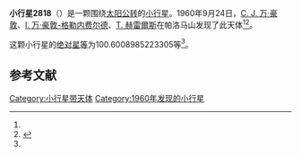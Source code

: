 {{Infobox planet
| bgcolour = #FFFFC0
| name = 2818 Juvenalis
| symbol = 
| image = 
| caption = 
| discovery = yes
| discovery_ref = 
| discoverer = [[C._J._万·豪敦|C. J. 万·豪敦]]、[[I._万·豪敦-格勒内费尔德|I. 万·豪敦-格勒内费尔德]]、[[T._赫雷爾斯|T. 赫雷爾斯]]
| discovery_site = [[帕洛马山|帕洛马山]] 
| discovered = 1960年9月24日
| designations = yes
| mp_name = 
| named_after = 
| alt_names = 2580 P-L/ 1973 DL / 1973 FA2 / 1977 JS
| mp_category = [[主带小行星|主带小行星]]
| orbit_ref = <ref name="a">[http://ssd.jpl.nasa.gov/sbdb.cgi?sstr=2818 2818 Juvenalis] {{Wayback|url=http://ssd.jpl.nasa.gov/sbdb.cgi?sstr=2818 |date=20201126082750 }}，小行星數據庫瀏覽器（JPL Small-Body Database Browser）－[[美国国家航空航天局|美国国家航空航天局]]喷气推进实验室</ref>
| epoch = 2456400.5 (2013年4月18日更新)
| aphelion = {{convert|2.733089450352099|AU|km|3|abbr=on|lk=out}}
| perihelion = {{convert|2.01897792699502|AU|km|3|abbr=on}}
| semimajor = {{convert|2.37603368867356|AU|km|3|abbr=on}}
| eccentricity = 0.150273863
| period = 1337.757264 [[日|日]]<br />3.66[[儒略年|儒略年]]
| avg_speed = 
| inclination = 2.957294580743458
| asc_node = 60.9477081637811
| mean_anomaly = 
| arg_peri = 100.6008985223305
| satellites = 
| physical_characteristics = yes
| dimensions = 
| mass = 
| density = 
| surface_grav = 
| escape_velocity = 
| sidereal_day = 
| axial_tilt = 
| pole_ecliptic_lat = 
| pole_ecliptic_lon = 
| albedo = 
| temperatures= 
| temp_name1 = 
| mean_temp_1 = 
| max_temp_1 = 
| temp_name2 = 
| max_temp_2 = 
| spectral_type = 
| abs_magnitude = 100.6008985223305
}}

'''小行星2818'''（{{lang-en|2818 Juvenalis}}）是一颗围绕[[太阳|太阳]][[公转|公转]]的[[小行星|小行星]]。1960年9月24日，[[C._J._万·豪敦|C. J. 万·豪敦]]、[[I._万·豪敦-格勒内费尔德|I. 万·豪敦-格勒内费尔德]]、[[T._赫雷爾斯|T. 赫雷爾斯]]在帕洛马山发现了此天体<ref name="a" /><ref>{{cite news|title=小行星列表|url=http://cfa-www.harvard.edu/iau/lists/NumberedMPs.txt|accessdate=2013-07-08|newspaper=哈佛大学|archive-date=2008-05-17|archive-url=https://web.archive.org/web/20080517010638/http://cfa-www.harvard.edu/iau/lists/NumberedMPs.txt|dead-url=no}}</ref>。

这颗小行星的[[绝对星等|绝对星等]]为100.6008985223305等<ref name="a" />。

==参考文献==
{{reflist}}
{{Minor Planet Number|[[小行星2817|小行星2817]]|[[小行星2819|小行星2819]]}}

{{小天体}}

[[Category:小行星带天体|Category:小行星带天体]]
[[Category:1960年发现的小行星|Category:1960年发现的小行星]]

{{asteroid-stub}}